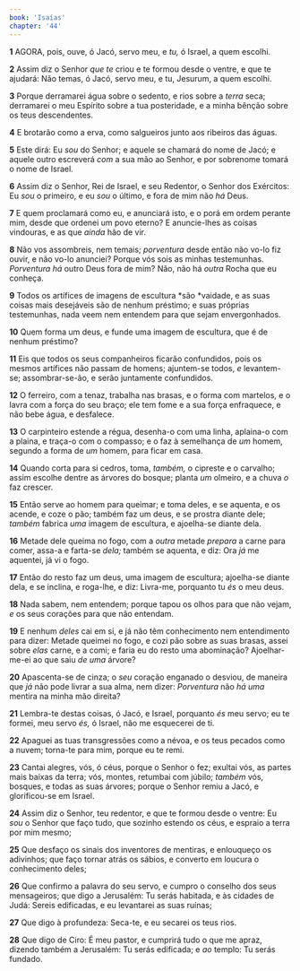 ```yaml
---
book: 'Isaías'
chapter: '44'
---
```


**1** AGORA, pois, ouve, ó Jacó, servo meu, e _tu,_ ó Israel, a quem escolhi.

**2** Assim diz o Senhor _que te_ criou e te formou desde o ventre, e que te ajudará: Não temas, ó Jacó, servo meu, e tu, Jesurum, a quem escolhi.

**3** Porque derramarei água sobre o sedento, e rios sobre a _terra_ seca; derramarei o meu Espírito sobre a tua posteridade, e a minha bênção sobre os teus descendentes.

**4** E brotarão como a erva, como salgueiros junto aos ribeiros das águas.

**5** Este dirá: Eu _sou_ do Senhor; e aquele se chamará do nome de Jacó; e aquele outro escreverá _com_ a sua mão ao Senhor, e por sobrenome tomará o nome de Israel.

**6** Assim diz o Senhor, Rei de Israel, e seu Redentor, o Senhor dos Exércitos: Eu _sou_ o primeiro, e eu _sou_ o último, e fora de mim não _há_ Deus.

**7** E quem proclamará como eu, e anunciará isto, e o porá em ordem perante mim, desde que ordenei um povo eterno? E anuncie-lhes as coisas vindouras, e as que _ainda_ hão de vir.

**8** Não vos assombreis, nem temais; _porventura_ desde então não vo-lo fiz ouvir, e não vo-lo anunciei? Porque vós sois as minhas testemunhas. _Porventura há_ outro Deus fora de mim? Não, não há _outra_ Rocha que eu conheça.

**9** Todos os artífices de imagens de escultura *são *vaidade, e as suas coisas mais desejáveis são de nenhum préstimo; e suas próprias testemunhas, nada veem nem entendem para que sejam envergonhados.

**10** Quem forma um deus, e funde uma imagem de escultura, que é de nenhum préstimo?

**11** Eis que todos os seus companheiros ficarão confundidos, pois os mesmos artífices não passam de homens; ajuntem-se todos, _e_ levantem-se; assombrar-se-ão, e serão juntamente confundidos.

**12** O ferreiro, com a tenaz, trabalha nas brasas, e o forma com martelos, e o lavra com a força do seu braço; ele tem fome e a sua força enfraquece, e não bebe água, e desfalece.

**13** O carpinteiro estende a régua, desenha-o com uma linha, aplaina-o com a plaina, e traça-o com o compasso; e o faz à semelhança de _um_ homem, segundo a forma de _um_ homem, para ficar em casa.

**14** Quando corta para si cedros, toma, _também,_ o cipreste e o carvalho; assim escolhe dentre as árvores do bosque; planta _um_ olmeiro, e a chuva _o_ faz crescer.

**15** Então serve ao homem para queimar; e toma deles, e se aquenta, e os acende, e coze o pão; também faz um deus, e se prostra diante dele; _também_ fabrica _uma_ imagem de escultura, e ajoelha-se diante dela.

**16** Metade dele queima no fogo, com a _outra_ metade _prepara_ a carne para comer, assa-a e farta-se _dela;_ também se aquenta, e diz: Ora _já_ me aquentei, já vi o fogo.

**17** Então do resto faz um deus, uma imagem de escultura; ajoelha-se diante dela, e se inclina, e roga-lhe, e diz: Livra-me, porquanto tu _és_ o meu deus.

**18** Nada sabem, nem entendem; porque tapou os olhos para que não vejam, _e_ os seus corações para que não entendam.

**19** E nenhum _deles_ cai em si, e já não têm conhecimento nem entendimento para dizer: Metade queimei no fogo, e cozi pão sobre as suas brasas, assei sobre _elas_ carne, e a comi; e faria eu do resto uma abominação? Ajoelhar-me-ei ao que saiu _de uma_ árvore?

**20** Apascenta-se de cinza; o _seu_ coração enganado o desviou, de maneira que _já_ não pode livrar a sua alma, nem dizer: _Porventura_ não _há uma_ mentira na minha mão direita?

**21** Lembra-te destas coisas, ó Jacó, e Israel, porquanto _és_ meu servo; eu te formei, meu servo _és,_ ó Israel, não me esquecerei de ti.

**22** Apaguei as tuas transgressões como a névoa, e os teus pecados como a nuvem; torna-te para mim, porque eu te remi.

**23** Cantai alegres, vós, ó céus, porque o Senhor o fez; exultai vós, as partes mais baixas da terra; vós, montes, retumbai com júbilo; _também_ vós, bosques, e todas as suas árvores; porque o Senhor remiu a Jacó, e glorificou-se em Israel.

**24** Assim diz o Senhor, teu redentor, e que te formou desde o ventre: Eu _sou_ o Senhor que faço tudo, que sozinho estendo os céus, e espraio a terra por mim mesmo;

**25** Que desfaço os sinais dos inventores de mentiras, e enlouqueço os adivinhos; que faço tornar atrás os sábios, e converto em loucura o conhecimento deles;

**26** Que confirmo a palavra do seu servo, e cumpro o conselho dos seus mensageiros; que digo a Jerusalém: Tu serás habitada, e às cidades de Judá: Sereis edificadas, e eu levantarei as suas ruínas;

**27** Que digo à profundeza: Seca-te, e eu secarei os teus rios.

**28** Que digo de Ciro: É meu pastor, e cumprirá tudo o que me apraz, dizendo também a Jerusalém: Tu serás edificada; e _ao_ templo: Tu serás fundado.
